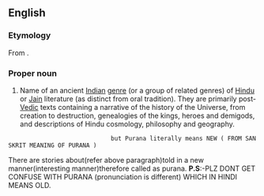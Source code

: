 ==English==
{{wikipedia|Puranas}}

===Etymology===
From {{etyl|sa}} {{term|sc=Deva|पुराण|tr=purāṇá||Stories of old times,told in a ''NEW'' manner.|lang=sa}}.

===Proper noun===
{{en-proper-noun|Puranas}}

# {{Hinduism}} Name of an ancient [[Indian]] [[genre]] (or a group of related genres) of [[Hindu]] or [[Jain]] literature (as distinct from oral tradition). They are primarily post-[[Vedic]] texts containing a narrative of the history of the Universe, from creation to destruction, genealogies of the kings, heroes and demigods, and descriptions of Hindu cosmology, philosophy and geography.
                              but Purana literally means NEW ( FROM SANSKRIT MEANING OF PURANA )
There are stories about(refer above paragraph)told in a new manner(interesting manner)therefore called as purana. 
'''P.S''':-PLZ DONT GET CONFUSE WITH PURANA (pronunciation is different) WHICH IN HINDI MEANS OLD.